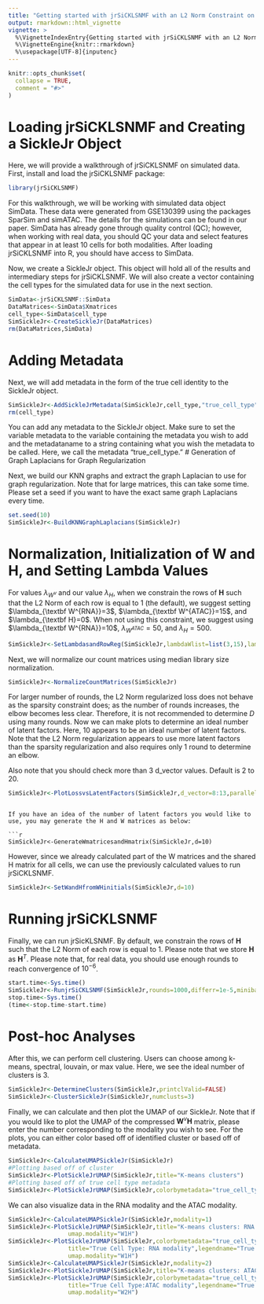 ---
title: "Getting started with jrSiCKLSNMF with an L2 Norm Constraint on the columns of H"
output: rmarkdown::html_vignette
vignette: >
  %\VignetteIndexEntry{Getting started with jrSiCKLSNMF with an L2 Norm Constraint on the columns of H}
  %\VignetteEngine{knitr::rmarkdown}
  %\usepackage[UTF-8]{inputenc}
---

```{r setup, include = FALSE}
knitr::opts_chunk$set(
  collapse = TRUE,
  comment = "#>"
)
```

# Loading jrSiCKLSNMF and Creating a SickleJr Object
Here, we will provide a walkthrough of jrSiCKLSNMF on simulated data. First, install and load the jrSiCKLSNMF package:

```{r loadjrSiCKLSNMF}
library(jrSiCKLSNMF)
```

For this walkthrough, we will be working with simulated data object SimData. These data were generated from GSE130399 using the packages SparSim and simATAC. The details for the simulations can be found in our paper. SimData has already gone through quality control (QC); however, when working with real data, you should QC your data and select features that appear in at least 10 cells for both modalities. After loading jrSiCKLSNMF into R, you should have access to SimData.

Now, we create a SickleJr object. This object will hold all of the results and intermediary steps for jrSiCKLSNMF. We will also create a vector containing the cell types for the simulated data for use in the next section.

```{r createSickleJr}
SimData<-jrSiCKLSNMF::SimData
DataMatrices<-SimData$Xmatrices
cell_type<-SimData$cell_type
SimSickleJr<-CreateSickleJr(DataMatrices)
rm(DataMatrices,SimData)
```

# Adding Metadata

Next, we will add metadata in the form of the true cell identity to the SickleJr object.

```{r addmetadata}
SimSickleJr<-AddSickleJrMetadata(SimSickleJr,cell_type,"true_cell_type")
rm(cell_type)
```

You can add any metadata to the SickleJr object. Make sure to set the variable metadata to the variable containing the metadata you wish to add and the metadataname to a string containing what you wish the metadata to be called. Here, we call the metadata "true_cell_type." 
# Generation of Graph Laplacians for Graph Regularization

Next, we build our KNN graphs and extract the graph Laplacian to use for graph regularization. Note that for large matrices, this can take some time. Please set a seed if you want to have the exact same graph Laplacians every time.

```{r graphlaplacian}
set.seed(10)
SimSickleJr<-BuildKNNGraphLaplacians(SimSickleJr)
```

# Normalization, Initialization of W and H, and Setting Lambda Values

For values $\lambda_{W^v}$ and our value $\lambda_H$, when we constrain the rows of $\textbf{H}$ such that the L2 Norm of each row is equal to 1 (the default), we suggest setting $\lambda_{\textbf W^{RNA}}=3$, $\lambda_{\textbf W^{ATAC}}=15$, and $\lambda_{\textbf H}=0$. When not using this constraint, we suggest using $\lambda_{\textbf W^{RNA}}=10$, $\lambda_{W^{ATAC}}=50$, and $\lambda_{H}=500$. 

```{r setlambdas}
SimSickleJr<-SetLambdasandRowReg(SimSickleJr,lambdaWlist=list(3,15),lambdaH=0,rowReg="L2Norm")
```

Next, we will normalize our count matrices using median library size normalization.

```{r Normalize}
SimSickleJr<-NormalizeCountMatrices(SimSickleJr)
```




For larger number of rounds, the L2 Norm regularized loss does not behave as the sparsity constraint does; as the number of rounds increases, the elbow becomes less clear. Therefore, it is not recommended to determine $D$ using many rounds. Now we can make plots to determine an ideal number of latent factors. Here, 10 appears to be an ideal number of
latent factors. Note that the L2 Norm regularization appears to use more latent factors than the sparsity regularization and also requires only 1 round to determine an elbow. 

Also note that you should check more than 3 d_vector values. Default is 2 to 20.


```{r determineD}
SimSickleJr<-PlotLossvsLatentFactors(SimSickleJr,d_vector=8:13,parallel = FALSE,rounds=1,seed=15)
```
```

If you have an idea of the number of latent factors you would like to use, you may generate the H and W matrices as below:

```{r initializeWH}
SimSickleJr<-GenerateWmatricesandHmatrix(SimSickleJr,d=10)
```

However, since we already calculated part of the W matrices and the shared H matrix for all cells, 
we can use the previously calculated values to run jrSiCKLSNMF.

```{r usepreviouslycalculated}
SimSickleJr<-SetWandHfromWHinitials(SimSickleJr,d=10)
```

# Running jrSiCKLSNMF

Finally, we can run jrSicKLSNMF. By default, we constrain the rows of $\textbf{H}$ such that the L2 Norm of each row is equal to 1. Please note that we store $\textbf{H}$ as $\textbf{H}^T$. Please note that, for real data, you should use enough rounds to reach convergence of $10^{-6}$.

```{r runningjrsickls}
start.time<-Sys.time()
SimSickleJr<-RunjrSiCKLSNMF(SimSickleJr,rounds=1000,differr=1e-5,minibatch=FALSE)
stop.time<-Sys.time()
(time<-stop.time-start.time)
```
# Post-hoc Analyses

After this, we can perform cell clustering. Users can choose among k-means, spectral, louvain, or max value. Here, we see the ideal number of clusters is 3.

```{r clustering}
SimSickleJr<-DetermineClusters(SimSickleJr,printclValid=FALSE)
SimSickleJr<-ClusterSickleJr(SimSickleJr,numclusts=3)
```

Finally, we can calculate and then plot the UMAP of our SickleJr. Note that if you would like to plot the UMAP of the compressed $\mathbf{W}^v\mathbf{H}$ matrix, please enter the number corresponding to the modality you wish to see. For the plots, you can either color based off of identified cluster or based off of metadata.

```{r UMAPplots}
SimSickleJr<-CalculateUMAPSickleJr(SimSickleJr)
#Plotting based off of cluster
SimSickleJr<-PlotSickleJrUMAP(SimSickleJr,title="K-means clusters")
#Plotting based off of true cell type metadata
SimSickleJr<-PlotSickleJrUMAP(SimSickleJr,colorbymetadata="true_cell_type",title="True Cell Types",legendname="True Cell Types")
```

We can also visualize data in the RNA modality and the ATAC modality. 

```{r UMAPplotsWH}
SimSickleJr<-CalculateUMAPSickleJr(SimSickleJr,modality=1)
SimSickleJr<-PlotSickleJrUMAP(SimSickleJr,title="K-means clusters: RNA modality",
                 umap.modality="W1H")
SimSickleJr<-PlotSickleJrUMAP(SimSickleJr,colorbymetadata="true_cell_type",
                 title="True Cell Type: RNA modality",legendname="True Cell Types",
                 umap.modality="W1H")
SimSickleJr<-CalculateUMAPSickleJr(SimSickleJr,modality=2)
SimSickleJr<-PlotSickleJrUMAP(SimSickleJr,title="K-means clusters: ATAC modality",umap.modality="W2H")
SimSickleJr<-PlotSickleJrUMAP(SimSickleJr,colorbymetadata="true_cell_type",
                 title="True Cell Type:ATAC modality",legendname="True Cell Types",
                 umap.modality="W2H")
```
